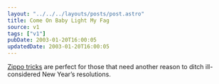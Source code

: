 ```yaml
---
layout: "../../../layouts/posts/post.astro"
title: Come On Baby Light My Fag
source: v1
tags: ["v1"]
pubDate: 2003-01-20T16:00:05
updatedDate: 2003-01-20T16:00:05
---
```


[Zippo tricks][1] are perfect for those that need another reason to ditch ill-considered New Year&#8217;s resolutions.

[1]: http://zippotricks.com/ "Zippo Tricks"
